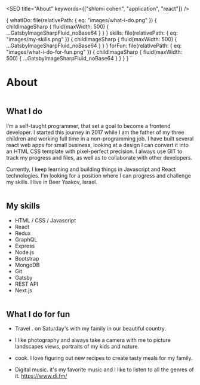 
<SEO title="About" keywords={["shlomi cohen", "application", "react"]} />

  {
    whatIDo: file(relativePath: { eq: "images/what-i-do.png" }) {
      childImageSharp {
        fluid(maxWidth: 500) {
          ...GatsbyImageSharpFluid_noBase64
        }
      }
    }
    skills: file(relativePath: { eq: "images/my-skills.png" }) {
      childImageSharp {
        fluid(maxWidth: 500) {
          ...GatsbyImageSharpFluid_noBase64
        }
      }
    }
    forFun: file(relativePath: { eq: "images/what-i-do-for-fun.png" }) {
      childImageSharp {
        fluid(maxWidth: 500) {
          ...GatsbyImageSharpFluid_noBase64
        }
      }
    }
  }
`

# About

<AboutImage />
<Heading text="I'm Shlomi Cohen." />
<Subheading text="fed developer · technology addict · occasional designer · father and husband" />
<ImageWrapper>
  <Img fluid={props.data.whatIDo.childImageSharp.fluid} />
</ImageWrapper>

## What I do

I’m a self-taught programmer, that set a goal to become a frontend developer.
I started this journey in 2017 while I am the father of my three children and
working full time in a non-programming job. I have built several react web
apps for small business, looking at a design I can convert it into an HTML CSS
template with pixel-perfect precision. I always use GIT to track my progress
and files, as well as to collaborate with other developers.

Currently, I keep learning and building things in Javascript and React
technologies. I’m looking for a position where I can progress and challenge my
skills. I live in Beer Yaakov, Israel.

<ImageWrapper>
  <Img fluid={props.data.skills.childImageSharp.fluid} />
</ImageWrapper>

## My skills

<ul>
  <li>HTML / CSS / Javascript</li>
  <li>React</li>
  <li>Redux</li>
  <li>GraphQL</li>
  <li>Express </li>
  <li>Node.js </li>
  <li>Bootstrap </li>
  <li>MongoDB </li>
  <li>Git </li>
  <li>Gatsby </li>
  <li>REST API </li>
  <li>Next.js </li>
</ul>
<ImageWrapper>
  <Img fluid={props.data.forFun.childImageSharp.fluid} />
</ImageWrapper>

## What I do for fun

- Travel . on Saturday's with my family in our beautiful country.

- I like photography and always take a camera with me to picture landscapes views, portraits of my kids and nature.

- cook. I love figuring out new recipes to create tasty meals for my family.

- Digital music. it's my favorite music and I like to listen to all the genres of it. https://www.di.fm/
